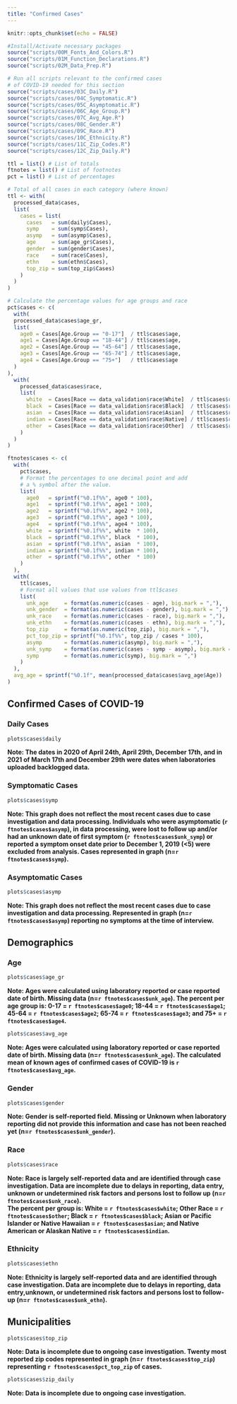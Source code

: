```yaml
---
title: "Confirmed Cases"
---
```


<style type="text/css">
div.main-container {
  max-width: 1800px;
  margin-left: auto;
  margin-right: auto;
}
</style>

```r
knitr::opts_chunk$set(echo = FALSE)
```

```r
#Install/Activate necessary packages
source("scripts/00M_Fonts_And_Colors.R")
source("scripts/01M_Function_Declarations.R")
source("scripts/02M_Data_Prep.R")

# Run all scripts relevant to the confirmed cases
# of COVID-19 needed for this section
source("scripts/cases/03C_Daily.R")
source("scripts/cases/04C_Symptomatic.R")
source("scripts/cases/05C_Asymptomatic.R")
source("scripts/cases/06C_Age_Group.R")
source("scripts/cases/07C_Avg_Age.R")
source("scripts/cases/08C_Gender.R")
source("scripts/cases/09C_Race.R")
source("scripts/cases/10C_Ethnicity.R")
source("scripts/cases/11C_Zip_Codes.R")
source("scripts/cases/12C_Zip_Daily.R")

ttl = list() # List of totals
ftnotes = list() # List of footnotes
pct = list() # List of percentages
```

```r
# Total of all cases in each category (where known)
ttl <- with(
  processed_data$cases,
  list(
    cases = list(
      cases   = sum(daily$Cases),
      symp    = sum(symp$Cases),
      asymp   = sum(asymp$Cases),
      age     = sum(age_gr$Cases),
      gender  = sum(gender$Cases),
      race    = sum(race$Cases),
      ethn    = sum(ethn$Cases),
      top_zip = sum(top_zip$Cases)
    )
  )
)

# Calculate the percentage values for age groups and race
pct$cases <- c(
  with(
  processed_data$cases$age_gr,
  list(
    age0 = Cases[Age.Group == "0-17"]  / ttl$cases$age,
    age1 = Cases[Age.Group == "18-44"] / ttl$cases$age,
    age2 = Cases[Age.Group == "45-64"] / ttl$cases$age,
    age3 = Cases[Age.Group == "65-74"] / ttl$cases$age,
    age4 = Cases[Age.Group == "75+"]   / ttl$cases$age
  )
),
  with(
    processed_data$cases$race,
    list(
      white  = Cases[Race == data_validation$race$White]  / ttl$cases$race,
      black  = Cases[Race == data_validation$race$Black]  / ttl$cases$race,
      asian  = Cases[Race == data_validation$race$Asian]  / ttl$cases$race,
      indian = Cases[Race == data_validation$race$Native] / ttl$cases$race,
      other  = Cases[Race == data_validation$race$Other]  / ttl$cases$race
    )
  )
)

ftnotes$cases <- c(
  with(
    pct$cases,
    # Format the percentages to one decimal point and add
    # a % symbol after the value.
    list(
      age0   = sprintf("%0.1f%%", age0 * 100),
      age1   = sprintf("%0.1f%%", age1 * 100),
      age2   = sprintf("%0.1f%%", age2 * 100),
      age3   = sprintf("%0.1f%%", age3 * 100),
      age4   = sprintf("%0.1f%%", age4 * 100),
      white  = sprintf("%0.1f%%", white  * 100),
      black  = sprintf("%0.1f%%", black  * 100),
      asian  = sprintf("%0.1f%%", asian  * 100),
      indian = sprintf("%0.1f%%", indian * 100),
      other  = sprintf("%0.1f%%", other  * 100)
    )
  ),
  with(
    ttl$cases,
    # Format all values that use values from ttl$cases
    list(
      unk_age     = format(as.numeric(cases - age), big.mark = ","),
      unk_gender  = format(as.numeric(cases - gender), big.mark = ","),
      unk_race    = format(as.numeric(cases - race), big.mark = ","),
      unk_ethn    = format(as.numeric(cases - ethn), big.mark = ","),
      top_zip     = format(as.numeric(top_zip), big.mark = ","),
      pct_top_zip = sprintf("%0.1f%%", top_zip / cases * 100),
      asymp       = format(as.numeric(asymp), big.mark = ","),
      unk_symp    = format(as.numeric(cases - symp - asymp), big.mark = ","),
      symp        = format(as.numeric(symp), big.mark = ",")
    )
  ),
  avg_age = sprintf("%0.1f", mean(processed_data$cases$avg_age$Age))
)
```

## Confirmed Cases of COVID-19 {.tabset}

### Daily Cases
```r
plots$cases$daily
```
**Note: The dates in 2020 of April 24th, April 29th, December 17th, and in 2021 of March 17th and December 29th were dates when laboratories uploaded backlogged data.**

### Symptomatic Cases
```r
plots$cases$symp
```
**Note: This graph does not reflect the most recent cases due to case investigation and data processing. Individuals who were asymptomatic (`r ftnotes$cases$asymp`), in data processing, were lost to follow up and/or had an unknown date of first symptom (`r ftnotes$cases$unk_symp`) or reported a symptom onset date prior to December 1, 2019 (<5) were excluded from analysis. Cases represented in graph (n=`r ftnotes$cases$symp`).**

### Asymptomatic Cases
```r
plots$cases$asymp
```
**Note: This graph does not reflect the most recent cases due to case investigation and data processing. Represented in graph (n=`r ftnotes$cases$asymp`) reporting no symptoms at the time of interview.**

## Demographics {.tabset}

### Age
```r
plots$cases$age_gr
```
**Note: Ages were calculated using laboratory reported or case reported date of birth. Missing data (n=`r ftnotes$cases$unk_age`). The percent per age group is: 0-17 = `r ftnotes$cases$age0`; 18-44 = `r ftnotes$cases$age1`; 45-64 = `r ftnotes$cases$age2`; 65-74 = `r ftnotes$cases$age3`; and 75+ = `r ftnotes$cases$age4`.**

<div align = "center">
```r
plots$cases$avg_age
```
</div>
**Note: Ages were calculated using laboratory reported or case reported date of birth. Missing data (n=`r ftnotes$cases$unk_age`). The calculated mean of known ages of confirmed cases of COVID-19 is `r ftnotes$cases$avg_age`.**

### Gender
```r
plots$cases$gender
```
**Note: Gender is self-reported field. Missing or Unknown when laboratory reporting did not provide this information and case has not been reached yet (n=`r ftnotes$cases$unk_gender`).**

### Race
```r
plots$cases$race
```
**Note: Race is largely self-reported data and are identified through case investigation. Data are incomplete due to delays in reporting, data entry, unknown or undetermined risk factors and persons lost to follow up (n=`r ftnotes$cases$unk_race`).<br>The percent per group is: White = `r ftnotes$cases$white`; Other Race = `r ftnotes$cases$other`; Black = `r ftnotes$cases$black`; Asian or Pacific Islander or Native Hawaiian = `r ftnotes$cases$asian`; and Native American or Alaskan Native = `r ftnotes$cases$indian`.**

### Ethnicity
```r
plots$cases$ethn
```
**Note: Ethnicity is largely self-reported data and are identified through case investigation. Data are incomplete due to delays in reporting, data entry,unknown, or undetermined risk factors and persons lost to follow-up (n=`r ftnotes$cases$unk_ethn`).**

## Municipalities
```r
plots$cases$top_zip
```
**Note: Data is incomplete due to ongoing case investigation. Twenty most reported zip codes represented in graph (n=`r ftnotes$cases$top_zip`) representing `r ftnotes$cases$pct_top_zip` of cases.**

```r
plots$cases$zip_daily
```
**Note: Data is incomplete due to ongoing case investigation.**